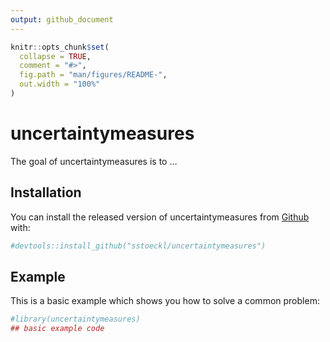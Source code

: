 ```yaml
---
output: github_document
---
```


<!-- README.md is generated from README.Rmd. Please edit that file -->

```r
knitr::opts_chunk$set(
  collapse = TRUE,
  comment = "#>",
  fig.path = "man/figures/README-",
  out.width = "100%"
)
```
# uncertaintymeasures

<!-- badges: start -->
<!-- badges: end -->

The goal of uncertaintymeasures is to ...

## Installation

You can install the released version of uncertaintymeasures from [Github](https://CRAN.R-project.org) with:

``` r
#devtools::install_github("sstoeckl/uncertaintymeasures")
```

## Example

This is a basic example which shows you how to solve a common problem:

```r
#library(uncertaintymeasures)
## basic example code
```


